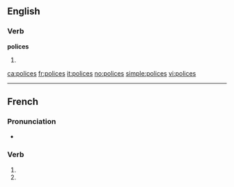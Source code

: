 ==English==

===Verb===
'''polices'''

#{{third-person singular of|police}}

[[ca:polices]]
[[fr:polices]]
[[it:polices]]
[[no:polices]]
[[simple:polices]]
[[vi:polices]]

----
{{also|policés}}
==French==

===Pronunciation===
* {{IPA|lang=fr|/pɔ.lis/}}
===Verb=== 
{{fr-verb-form}}

# {{conjugation of|policer||2|s|pres|ind|lang=fr}}
# {{conjugation of|policer||2|s|pres|sub|lang=fr}}
{{count page|[[Wiktionary:Page count]]}}
{{rfc-auto}}